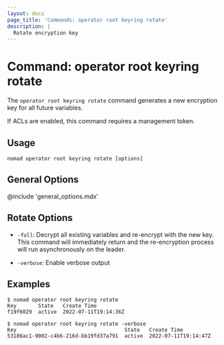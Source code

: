 ```yaml
---
layout: docs
page_title: 'Commands: operator root keyring rotate'
description: |
  Rotate encryption key
---
```


# Command: operator root keyring rotate

The `operator root keyring rotate` command generates a new encryption key for
all future variables.

If ACLs are enabled, this command requires a management token.

## Usage

```plaintext
nomad operator root keyring rotate [options]
```

## General Options

@include 'general_options.mdx'

## Rotate Options

- `-full`: Decrypt all existing variables and re-encrypt with the new key. This
    command will immediately return and the re-encryption process will run
    asynchronously on the leader.

- `-verbose`: Enable verbose output

## Examples

```shell-session
$ nomad operator root keyring rotate
Key       State   Create Time
f19f6029  active  2022-07-11T19:14:36Z

$ nomad operator root keyring rotate -verbose
Key                                   State   Create Time
53186ac1-9002-c4b6-216d-bb19fd37a791  active  2022-07-11T19:14:47Z
```
